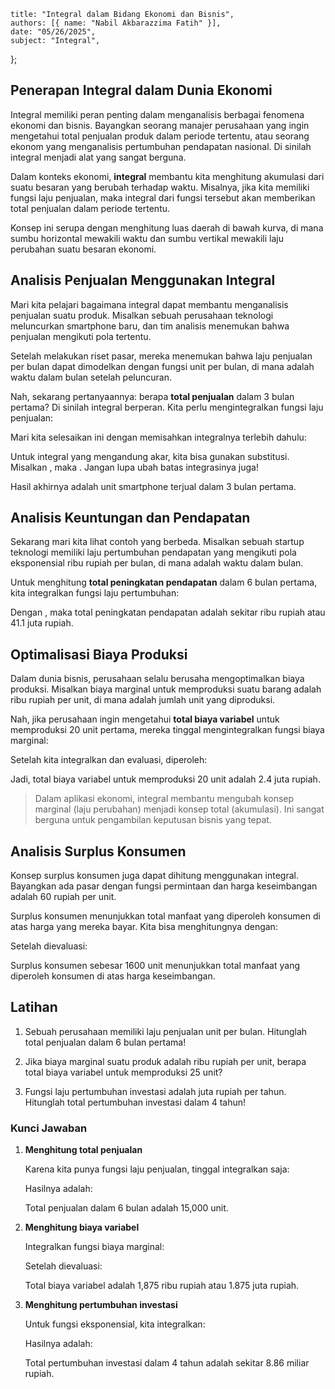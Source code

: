     title: "Integral dalam Bidang Ekonomi dan Bisnis",
    authors: [{ name: "Nabil Akbarazzima Fatih" }],
    date: "05/26/2025",
    subject: "Integral",
};

## Penerapan Integral dalam Dunia Ekonomi

Integral memiliki peran penting dalam menganalisis berbagai fenomena ekonomi dan bisnis. Bayangkan seorang manajer perusahaan yang ingin mengetahui total penjualan produk dalam periode tertentu, atau seorang ekonom yang menganalisis pertumbuhan pendapatan nasional. Di sinilah integral menjadi alat yang sangat berguna.

Dalam konteks ekonomi, **integral** membantu kita menghitung akumulasi dari suatu besaran yang berubah terhadap waktu. Misalnya, jika kita memiliki fungsi laju penjualan, maka integral dari fungsi tersebut akan memberikan total penjualan dalam periode tertentu.

Konsep ini serupa dengan menghitung luas daerah di bawah kurva, di mana sumbu horizontal mewakili waktu dan sumbu vertikal mewakili laju perubahan suatu besaran ekonomi.

## Analisis Penjualan Menggunakan Integral

Mari kita pelajari bagaimana integral dapat membantu menganalisis penjualan suatu produk. Misalkan sebuah perusahaan teknologi meluncurkan smartphone baru, dan tim analisis menemukan bahwa penjualan mengikuti pola tertentu.

Setelah melakukan riset pasar, mereka menemukan bahwa laju penjualan per bulan dapat dimodelkan dengan fungsi <InlineMath math="f(t) = 2000\sqrt{t + 1} + 800" /> unit per bulan, di mana <InlineMath math="t" /> adalah waktu dalam bulan setelah peluncuran.

Nah, sekarang pertanyaannya: berapa **total penjualan** dalam 3 bulan pertama? Di sinilah integral berperan. Kita perlu mengintegralkan fungsi laju penjualan:

<BlockMath math="S = \int_{0}^{3} (2000\sqrt{t + 1} + 800) \, dt" />

Mari kita selesaikan ini dengan memisahkan integralnya terlebih dahulu:

<div className="flex flex-col gap-4">
<BlockMath math="S = \int_{0}^{3} 2000\sqrt{t + 1} \, dt + \int_{0}^{3} 800 \, dt" />
<BlockMath math="S = 2000 \int_{0}^{3} (t + 1)^{1/2} \, dt + 800t \Big|_{0}^{3}" />
</div>

Untuk integral yang mengandung akar, kita bisa gunakan substitusi. Misalkan <InlineMath math="u = t + 1" />, maka <InlineMath math="du = dt" />. Jangan lupa ubah batas integrasinya juga!

<div className="flex flex-col gap-4">
<BlockMath math="S = 2000 \int_{1}^{4} u^{1/2} \, du + 2400" />
<BlockMath math="S = 2000 \left[\frac{2}{3}u^{3/2}\right]_{1}^{4} + 2400" />
<BlockMath math="S = \frac{4000}{3}(8 - 1) + 2400 = \frac{28000}{3} + 2400" />
</div>

Hasil akhirnya adalah <InlineMath math="S = 9333 + 2400 = 11733" /> unit smartphone terjual dalam 3 bulan pertama.

## Analisis Keuntungan dan Pendapatan

Sekarang mari kita lihat contoh yang berbeda. Misalkan sebuah startup teknologi memiliki laju pertumbuhan pendapatan yang mengikuti pola eksponensial <InlineMath math="R'(t) = 5000e^{0.1t}" /> ribu rupiah per bulan, di mana <InlineMath math="t" /> adalah waktu dalam bulan.

Untuk menghitung **total peningkatan pendapatan** dalam 6 bulan pertama, kita integralkan fungsi laju pertumbuhan:

<div className="flex flex-col gap-4">
<BlockMath math="R = \int_{0}^{6} 5000e^{0.1t} \, dt" />
<BlockMath math="R = 5000 \int_{0}^{6} e^{0.1t} \, dt" />
<BlockMath math="R = 5000 \left[\frac{e^{0.1t}}{0.1}\right]_{0}^{6}" />
<BlockMath math="R = 50000(e^{0.6} - 1)" />
</div>

Dengan <InlineMath math="e^{0.6} \approx 1.822" />, maka total peningkatan pendapatan adalah sekitar <InlineMath math="50000 \times 0.822 = 41100" /> ribu rupiah atau 41.1 juta rupiah.

## Optimalisasi Biaya Produksi

Dalam dunia bisnis, perusahaan selalu berusaha mengoptimalkan biaya produksi. Misalkan biaya marginal untuk memproduksi suatu barang adalah <InlineMath math="MC(x) = 0.3x^2 - 12x + 200" /> ribu rupiah per unit, di mana <InlineMath math="x" /> adalah jumlah unit yang diproduksi.

Nah, jika perusahaan ingin mengetahui **total biaya variabel** untuk memproduksi 20 unit pertama, mereka tinggal mengintegralkan fungsi biaya marginal:

<BlockMath math="VC = \int_{0}^{20} (0.3x^2 - 12x + 200) \, dx" />

Setelah kita integralkan dan evaluasi, diperoleh:

<div className="flex flex-col gap-4">
<BlockMath math="VC = \left[0.1x^3 - 6x^2 + 200x\right]_{0}^{20}" />
<BlockMath math="VC = 800 - 2400 + 4000 = 2400" />
</div>

Jadi, total biaya variabel untuk memproduksi 20 unit adalah 2.4 juta rupiah.

> Dalam aplikasi ekonomi, integral membantu mengubah konsep marginal (laju perubahan) menjadi konsep total (akumulasi). Ini sangat berguna untuk pengambilan keputusan bisnis yang tepat.

## Analisis Surplus Konsumen

Konsep surplus konsumen juga dapat dihitung menggunakan integral. Bayangkan ada pasar dengan fungsi permintaan <InlineMath math="P = 100 - 0.5Q" /> dan harga keseimbangan adalah 60 rupiah per unit. 

Surplus konsumen menunjukkan total manfaat yang diperoleh konsumen di atas harga yang mereka bayar. Kita bisa menghitungnya dengan:

<BlockMath math="CS = \int_{0}^{80} (100 - 0.5Q - 60) \, dQ = \int_{0}^{80} (40 - 0.5Q) \, dQ" />

Setelah dievaluasi:

<div className="flex flex-col gap-4">
<BlockMath math="CS = \left[40Q - 0.25Q^2\right]_{0}^{80}" />
<BlockMath math="CS = 3200 - 1600 = 1600" />
</div>

Surplus konsumen sebesar 1600 unit menunjukkan total manfaat yang diperoleh konsumen di atas harga keseimbangan.

## Latihan

1. Sebuah perusahaan memiliki laju penjualan <InlineMath math="f(t) = 1000 + 500t" /> unit per bulan. Hitunglah total penjualan dalam 6 bulan pertama!

2. Jika biaya marginal suatu produk adalah <InlineMath math="MC(x) = 2x + 50" /> ribu rupiah per unit, berapa total biaya variabel untuk memproduksi 25 unit?

3. Fungsi laju pertumbuhan investasi adalah <InlineMath math="I'(t) = 2000e^{0.05t}" /> juta rupiah per tahun. Hitunglah total pertumbuhan investasi dalam 4 tahun!

### Kunci Jawaban

1. **Menghitung total penjualan**

   Karena kita punya fungsi laju penjualan, tinggal integralkan saja:
   
   <BlockMath math="S = \int_{0}^{6} (1000 + 500t) \, dt" />

   Hasilnya adalah:
   
   <div className="flex flex-col gap-4">
   <BlockMath math="S = \left[1000t + 250t^2\right]_{0}^{6}" />
   <BlockMath math="S = 6000 + 9000 = 15000" />
   </div>

   Total penjualan dalam 6 bulan adalah 15,000 unit.

2. **Menghitung biaya variabel**

   Integralkan fungsi biaya marginal:
   
   <BlockMath math="VC = \int_{0}^{25} (2x + 50) \, dx" />
   
   Setelah dievaluasi:
   
   <div className="flex flex-col gap-4">
   <BlockMath math="VC = \left[x^2 + 50x\right]_{0}^{25}" />
   <BlockMath math="VC = 625 + 1250 = 1875" />
   </div>

   Total biaya variabel adalah 1,875 ribu rupiah atau 1.875 juta rupiah.

3. **Menghitung pertumbuhan investasi**

   Untuk fungsi eksponensial, kita integralkan:
   
   <BlockMath math="I = \int_{0}^{4} 2000e^{0.05t} \, dt" />
   
   Hasilnya adalah:
   
   <div className="flex flex-col gap-4">
   <BlockMath math="I = 2000 \left[\frac{e^{0.05t}}{0.05}\right]_{0}^{4}" />
   <BlockMath math="I = 40000(e^{0.2} - 1) \approx 40000(0.221) = 8856" />
   </div>

   Total pertumbuhan investasi dalam 4 tahun adalah sekitar 8.86 miliar rupiah.